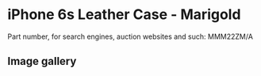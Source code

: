 
# iPhone 6s Leather Case - Marigold

Part number, for search engines, auction websites and such: MMM22ZM/A

## Image gallery

<div style={{ width: "768px" }}>
  <GalleryComponent
    images={[
      {
        original: "/everysource/MMM22.png",
        thumbnail: "/everypreview/MMM22.png",
      },
      {
        original: "/everysource/MMM22_AV1_GOLD.png",
        thumbnail: "/everypreview/MMM22_AV1_GOLD.png",
      },
      {
        original: "/everysource/MMM22_AV1_SILVER.png",
        thumbnail: "/everypreview/MMM22_AV1_SILVER.png",
      },
      {
        original: "/everysource/MMM22_AV1_SPACE_GRAY.png",
        thumbnail: "/everypreview/MMM22_AV1_SPACE_GRAY.png",
      }
    ]}
  />
</div>